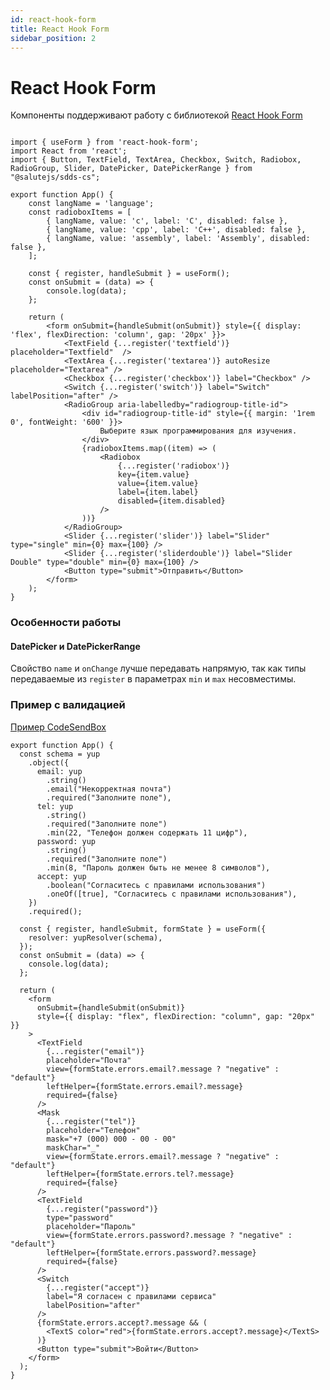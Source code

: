 ```yaml
---
id: react-hook-form
title: React Hook Form
sidebar_position: 2
---
```


# React Hook Form

Компоненты поддерживают работу с библиотекой [React Hook Form](https://react-hook-form.com/)



```tsx live

import { useForm } from 'react-hook-form';
import React from 'react';
import { Button, TextField, TextArea, Checkbox, Switch, Radiobox, RadioGroup, Slider, DatePicker, DatePickerRange } from "@salutejs/sdds-cs";

export function App() {
    const langName = 'language';
    const radioboxItems = [
        { langName, value: 'c', label: 'C', disabled: false },
        { langName, value: 'cpp', label: 'C++', disabled: false },
        { langName, value: 'assembly', label: 'Assembly', disabled: false },
    ];

    const { register, handleSubmit } = useForm();
    const onSubmit = (data) => {
        console.log(data);
    };

    return (
        <form onSubmit={handleSubmit(onSubmit)} style={{ display: 'flex', flexDirection: 'column', gap: '20px' }}>
            <TextField {...register('textfield')} placeholder="Textfield"  />
            <TextArea {...register('textarea')} autoResize placeholder="Textarea" />
            <Checkbox {...register('checkbox')} label="Checkbox" />
            <Switch {...register('switch')} label="Switch" labelPosition="after" />
            <RadioGroup aria-labelledby="radiogroup-title-id">
                <div id="radiogroup-title-id" style={{ margin: '1rem 0', fontWeight: '600' }}>
                    Выберите язык программирования для изучения.
                </div>
                {radioboxItems.map((item) => (
                    <Radiobox
                        {...register('radiobox')}
                        key={item.value}
                        value={item.value}
                        label={item.label}
                        disabled={item.disabled}
                    />
                ))}
            </RadioGroup>
            <Slider {...register('slider')} label="Slider" type="single" min={0} max={100} />
            <Slider {...register('sliderdouble')} label="Slider Double" type="double" min={0} max={100} />
            <Button type="submit">Отправить</Button>
        </form>
    );
}

```

### Особенности работы 

#### DatePicker и DatePickerRange

Свойство `name` и `onChange` лучше передавать напрямую, так как типы передаваемые из `register` в параметрах `min` и `max` несовместимы.



### Пример с валидацией

[Пример CodeSendBox](https://codesandbox.io/p/sandbox/sdds-form-validation-9ls9rd)

```
export function App() {
  const schema = yup
    .object({
      email: yup
        .string()
        .email("Некорректная почта")
        .required("Заполните поле"),
      tel: yup
        .string()
        .required("Заполните поле")
        .min(22, "Телефон должен содержать 11 цифр"),
      password: yup
        .string()
        .required("Заполните поле")
        .min(8, "Пароль должен быть не менее 8 символов"),
      accept: yup
        .boolean("Согласитесь с правилами использования")
        .oneOf([true], "Согласитесь с правилами использования"),
    })
    .required();

  const { register, handleSubmit, formState } = useForm({
    resolver: yupResolver(schema),
  });
  const onSubmit = (data) => {
    console.log(data);
  };

  return (
    <form
      onSubmit={handleSubmit(onSubmit)}
      style={{ display: "flex", flexDirection: "column", gap: "20px" }}
    >
      <TextField
        {...register("email")}
        placeholder="Почта"
        view={formState.errors.email?.message ? "negative" : "default"}
        leftHelper={formState.errors.email?.message}
        required={false}
      />
      <Mask
        {...register("tel")}
        placeholder="Телефон"
        mask="+7 (000) 000 - 00 - 00"
        maskChar="_"
        view={formState.errors.email?.message ? "negative" : "default"}
        leftHelper={formState.errors.tel?.message}
        required={false}
      />
      <TextField
        {...register("password")}
        type="password"
        placeholder="Пароль"
        view={formState.errors.password?.message ? "negative" : "default"}
        leftHelper={formState.errors.password?.message}
        required={false}
      />
      <Switch
        {...register("accept")}
        label="Я согласен с правилами сервиса"
        labelPosition="after"
      />
      {formState.errors.accept?.message && (
        <TextS color="red">{formState.errors.accept?.message}</TextS>
      )}
      <Button type="submit">Войти</Button>
    </form>
  );
}


```
